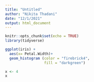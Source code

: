 ```yaml
---
title: "Untitled"
author: "Nikita Thadani"
date: "12/1/2021"
output: html_document
---
```


```r
knitr::opts_chunk$set(echo = TRUE)
library(tidyverse)
```

```r
ggplot(iris) +
  aes(x= Petal.Width)+
  geom_histogram (color = "firebrick4", 
                  fill = "darkgreen")

x <- 4
x

```




